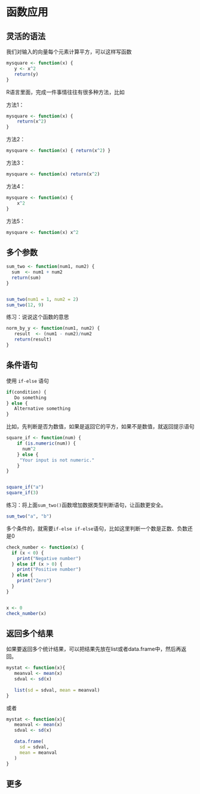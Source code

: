 # 函数应用 {#baseR-functions-adv}

## 灵活的语法

我们对输入的向量每个元素计算平方，可以这样写函数
```r
mysquare <- function(x) {
   y <- x^2
   return(y)  
}
```

R语言里面，完成一件事情往往有很多种方法，比如

方法1：
```r
mysquare <- function(x) {
    return(x^2)
}
```


方法2：
```r
mysquare <- function(x) { return(x^2) }
```



方法3：
```r
mysquare <- function(x) return(x^2)
```


方法4：
```r
mysquare <- function(x) {
    x^2
}
```


方法5：
```r
mysquare <- function(x) x^2
```




## 多个参数

```r
sum_two <- function(num1, num2) {
  sum  <- num1 + num2
  return(sum)
}


sum_two(num1 = 1, num2 = 2)
sum_two(12, 9)
```


练习：说说这个函数的意思
```r
norm_by_y <- function(num1, num2) {
   result  <- (num1 - num2)/num2
   return(result)
}
```



## 条件语句

使用 `if-else` 语句
```r
if(condition) {
   Do something
} else {
   Alternative something
}
```



比如，先判断是否为数值，如果是返回它的平方，如果不是数值，就返回提示语句


```r
square_if <- function(num) {
    if (is.numeric(num)) {
      num^2
    } else {
     "Your input is not numeric."
    }
}


square_if("a")
square_if(3)
```




练习：将上面`sum_two()`函数增加数据类型判断语句，让函数更安全。
```r
sum_two("a", "b")
```


多个条件的，就需要`if-else if-else`语句，比如这里判断一个数是正数、负数还是0
```r
check_number <- function(x) {
  if (x < 0) {
    print("Negative number")
  } else if (x > 0) {
    print("Positive number")
  } else {
    print("Zero")
  }
}


x <- 0
check_number(x)
```


## 返回多个结果

如果要返回多个统计结果，可以把结果先放在list或者data.frame中，然后再返回。
```r
mystat <- function(x){
   meanval <- mean(x) 
   sdval <- sd(x)
   
   list(sd = sdval, mean = meanval)
}
```


或者
```r
mystat <- function(x){
   meanval <- mean(x) 
   sdval <- sd(x)
   
   data.frame(  
     sd = sdval, 
     mean = meanval
   )
}
```



## 更多


